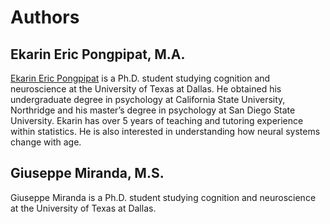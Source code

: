 # Authors {-}

## Ekarin Eric Pongpipat, M.A. {-}

<a href="https://ekarinpongpipat.com/" target="_blank">Ekarin Eric Pongpipat</a> is a Ph.D. student studying cognition and neuroscience at the University of Texas at Dallas. He obtained his undergraduate degree in psychology at California State University, Northridge and his master's degree in psychology at San Diego State University. Ekarin has over 5 years of teaching and tutoring experience within statistics. He is also interested in understanding how neural systems change with age.

## Giuseppe Miranda, M.S. {-}

Giuseppe Miranda is a Ph.D. student studying cognition and neuroscience at the University of Texas at Dallas.